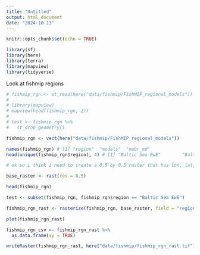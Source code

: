 ```yaml
---
title: "Untitled"
output: html_document
date: "2024-10-13"
---
```


```r
knitr::opts_chunk$set(echo = TRUE)

library(sf)
library(here)
library(terra)
library(mapview)
library(tidyverse)
```


Look at fishmip regions 

```r
# fishmip_rgn <- st_read(here("data/fishmip/FishMIP_regional_models"))
# 
# library(mapview)
# mapview(head(fishmip_rgn, 2))
# 
# test <- fishmip_rgn %>% 
#   st_drop_geometry()

fishmip_rgn <- vect(here("data/fishmip/FishMIP_regional_models"))

names(fishmip_rgn) # [1] "region"  "models"  "nmbr_md"
head(unique(fishmip_rgn$region), 4) # [1] "Baltic Sea EwE"        "Baltic Sea Mizer"      "Brazil NE"             "Central North Pacific"

# ok so i think i need to create a 0.5 by 0.5 raster that has lon, lat, region; maybe have a region id for each region, might be easier to work with. 

base_raster <- rast(res = 0.5)

head(fishmip_rgn)

test <- subset(fishmip_rgn, fishmip_rgn$region == "Baltic Sea EwE")

fishmip_rgn_rast <- rasterize(fishmip_rgn, base_raster, field = "region")

plot(fishmip_rgn_rast)

fishmip_rgn_csv <- fishmip_rgn_rast %>%
  as.data.frame(xy = TRUE)

writeRaster(fishmip_rgn_rast, here("data/fishmip/fishmip_rgn_rast.tif"), overwrite = TRUE)


```



